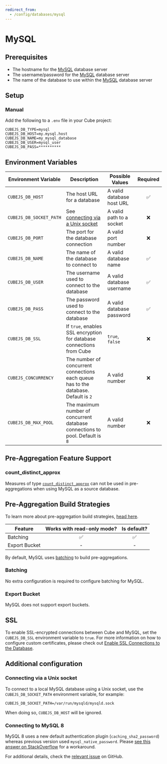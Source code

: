 ```yaml
---
redirect_from:
  - /config/databases/mysql
---
```


# MySQL

## Prerequisites

- The hostname for the [MySQL][mysql] database server
- The username/password for the [MySQL][mysql] database server
- The name of the database to use within the [MySQL][mysql] database server

## Setup

### Manual

Add the following to a `.env` file in your Cube project:

```dotenv
CUBEJS_DB_TYPE=mysql
CUBEJS_DB_HOST=my.mysql.host
CUBEJS_DB_NAME=my_mysql_database
CUBEJS_DB_USER=mysql_user
CUBEJS_DB_PASS=**********
```

## Environment Variables

| Environment Variable    | Description                                                                         | Possible Values           | Required |
| ----------------------- | ----------------------------------------------------------------------------------- | ------------------------- | :------: |
| `CUBEJS_DB_HOST`        | The host URL for a database                                                         | A valid database host URL |    ✅    |
| `CUBEJS_DB_SOCKET_PATH` | See [connecting via a Unix socket](#connecting-via-a-unix-socket)                   | A valid path to a socket  |    ❌    |
| `CUBEJS_DB_PORT`        | The port for the database connection                                                | A valid port number       |    ❌    |
| `CUBEJS_DB_NAME`        | The name of the database to connect to                                              | A valid database name     |    ✅    |
| `CUBEJS_DB_USER`        | The username used to connect to the database                                        | A valid database username |    ✅    |
| `CUBEJS_DB_PASS`        | The password used to connect to the database                                        | A valid database password |    ✅    |
| `CUBEJS_DB_SSL`         | If `true`, enables SSL encryption for database connections from Cube                | `true`, `false`           |    ❌    |
| `CUBEJS_CONCURRENCY`    | The number of concurrent connections each queue has to the database. Default is `2` | A valid number            |    ❌    |
| `CUBEJS_DB_MAX_POOL`    | The maximum number of concurrent database connections to pool. Default is `8`       | A valid number            |    ❌    |

## Pre-Aggregation Feature Support

### count_distinct_approx

Measures of type
[`count_distinct_approx`][ref-schema-ref-types-formats-countdistinctapprox] can
not be used in pre-aggregations when using MySQL as a source database.

## Pre-Aggregation Build Strategies

<InfoBox>

To learn more about pre-aggregation build strategies, [head
here][ref-caching-using-preaggs-build-strats].

</InfoBox>

| Feature       | Works with read-only mode? | Is default? |
| ------------- | :------------------------: | :---------: |
| Batching      |             ✅             |     ✅      |
| Export Bucket |             -              |      -      |

By default, MySQL uses [batching][self-preaggs-batching] to build
pre-aggregations.

### Batching

No extra configuration is required to configure batching for MySQL.

### Export Bucket

MySQL does not support export buckets.

## SSL

To enable SSL-encrypted connections between Cube and MySQL, set the
`CUBEJS_DB_SSL` environment variable to `true`. For more information on how to
configure custom certificates, please check out [Enable SSL Connections to the
Database][ref-recipe-enable-ssl].

## Additional configuration

### Connecting via a Unix socket

To connect to a local MySQL database using a Unix socket, use the
`CUBEJS_DB_SOCKET_PATH` environment variable, for example:

```dotenv
CUBEJS_DB_SOCKET_PATH=/var/run/mysqld/mysqld.sock
```

When doing so, `CUBEJS_DB_HOST` will be ignored.

### Connecting to MySQL 8

MySQL 8 uses a new default authentication plugin (`caching_sha2_password`)
whereas previous version used `mysql_native_password`. Please
[see this answer on StackOverflow](https://stackoverflow.com/a/50377944)
for a workaround.

<InfoBox>

For additional details, check the [relevant issue](https://github.com/cube-js/cube/issues/3525) on GitHub.

</InfoBox>

[mysql]: https://www.mysql.com/
[ref-caching-using-preaggs-build-strats]:
  /product/caching/using-pre-aggregations#pre-aggregation-build-strategies
[ref-config-multiple-ds-decorating-env]:
  /product/configuration/advanced/multiple-data-sources#configuring-data-sources-with-environment-variables-decorated-environment-variables
[ref-recipe-enable-ssl]:
  /guides/recipes/data-sources/using-ssl-connections-to-data-source
[ref-schema-ref-types-formats-countdistinctapprox]:
  /reference/data-model/types-and-formats#count_distinct_approx
[self-preaggs-batching]: #batching
[self-ssl]: #ssl

